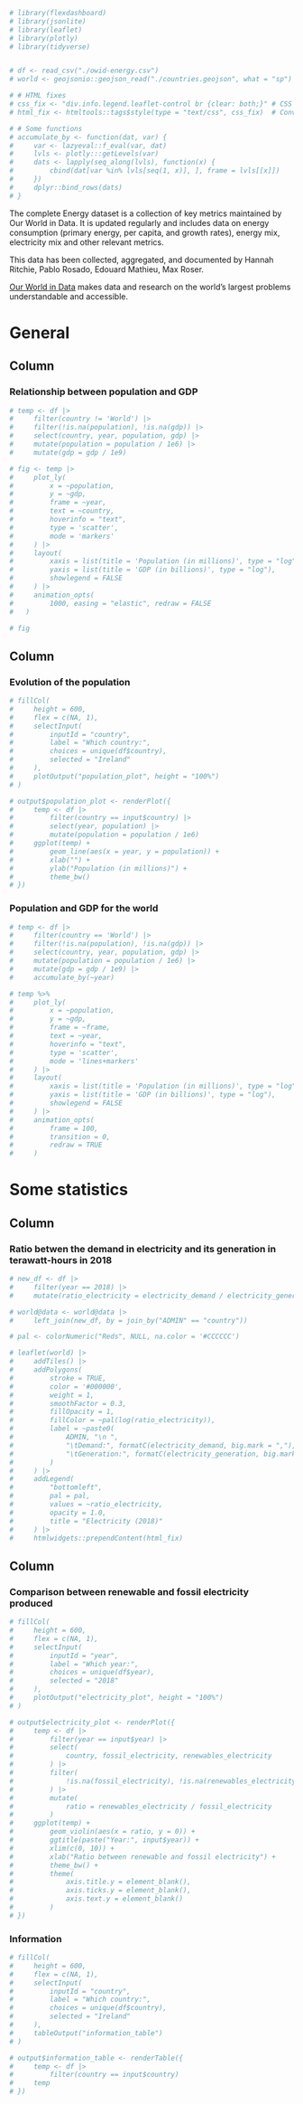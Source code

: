 <!--
################################################################################
# Possible solution for lab - Interactivity
################################################################################
# Uncomment the file to make it work.
-->

<!-- ---
title: "Our World in Data"
output:
    flexdashboard::flex_dashboard:
        theme: 
            version: 4
            bootswatch: pulse
            base_font: 
                google: Source Code Pro
        orientation: columns
runtime: shiny
--- -->

```r
# library(flexdashboard)
# library(jsonlite)
# library(leaflet)
# library(plotly)
# library(tidyverse)


# df <- read_csv("./owid-energy.csv")
# world <- geojsonio::geojson_read("./countries.geojson", what = "sp")

# # HTML fixes
# css_fix <- "div.info.legend.leaflet-control br {clear: both;}" # CSS to correct spacing
# html_fix <- htmltools::tags$style(type = "text/css", css_fix)  # Convert CSS to HTML

# # Some functions
# accumulate_by <- function(dat, var) {
#     var <- lazyeval::f_eval(var, dat)
#     lvls <- plotly:::getLevels(var)
#     dats <- lapply(seq_along(lvls), function(x) {
#         cbind(dat[var %in% lvls[seq(1, x)], ], frame = lvls[[x]])
#     })
#     dplyr::bind_rows(dats)
# }

```

The complete Energy dataset is a collection of key metrics maintained by Our World in Data. It is updated regularly and includes data on energy consumption (primary energy, per capita, and growth rates), energy mix, electricity mix and other relevant metrics.

This data has been collected, aggregated, and documented by Hannah Ritchie, Pablo Rosado, Edouard Mathieu, Max Roser.

[Our World in Data](https://ourworldindata.org/about) makes data and research on the world's largest problems understandable and accessible.

# General 

Column {data-width=650}
-----------------------------------------------------------------------

### Relationship between population and GDP

```r
# temp <- df |> 
#     filter(country != 'World') |> 
#     filter(!is.na(population), !is.na(gdp)) |> 
#     select(country, year, population, gdp) |> 
#     mutate(population = population / 1e6) |> 
#     mutate(gdp = gdp / 1e9)

# fig <- temp |> 
#     plot_ly(
#         x = ~population, 
#         y = ~gdp, 
#         frame = ~year, 
#         text = ~country, 
#         hoverinfo = "text",
#         type = 'scatter',
#         mode = 'markers'
#     ) |> 
#     layout(
#         xaxis = list(title = 'Population (in millions)', type = "log"),
#         yaxis = list(title = 'GDP (in billions)', type = "log"),
#         showlegend = FALSE
#     ) |> 
#     animation_opts(
#         1000, easing = "elastic", redraw = FALSE
#   )

# fig

```

Column {data-width=350}
-----------------------------------------------------------------------

### Evolution of the population

```r
# fillCol(
#     height = 600,
#     flex = c(NA, 1), 
#     selectInput(
#         inputId = "country",
#         label = "Which country:",
#         choices = unique(df$country),
#         selected = "Ireland" 
#     ),
#     plotOutput("population_plot", height = "100%")
# )

# output$population_plot <- renderPlot({
#     temp <- df |> 
#         filter(country == input$country) |> 
#         select(year, population) |> 
#         mutate(population = population / 1e6)
#     ggplot(temp) +
#         geom_line(aes(x = year, y = population)) +
#         xlab("") +
#         ylab("Population (in millions)") +
#         theme_bw()
# })
```

### Population and GDP for the world

```r
# temp <- df |> 
#     filter(country == 'World') |> 
#     filter(!is.na(population), !is.na(gdp)) |> 
#     select(country, year, population, gdp) |> 
#     mutate(population = population / 1e6) |> 
#     mutate(gdp = gdp / 1e9) |> 
#     accumulate_by(~year)

# temp %>%
#     plot_ly(
#         x = ~population, 
#         y = ~gdp, 
#         frame = ~frame, 
#         text = ~year, 
#         hoverinfo = "text",
#         type = 'scatter',
#         mode = 'lines+markers'
#     ) |> 
#     layout(
#         xaxis = list(title = 'Population (in millions)', type = "log"),
#         yaxis = list(title = 'GDP (in billions)', type = "log"),
#         showlegend = FALSE
#     ) |> 
#     animation_opts(
#         frame = 100, 
#         transition = 0, 
#         redraw = TRUE
#     )

```

# Some statistics

Column {data-width=650}
-----------------------------------------------------------------------

### Ratio betwen the demand in electricity and its generation in terawatt-hours in 2018

```r
# new_df <- df |>
#     filter(year == 2018) |> 
#     mutate(ratio_electricity = electricity_demand / electricity_generation)

# world@data <- world@data |> 
#     left_join(new_df, by = join_by("ADMIN" == "country"))

# pal <- colorNumeric("Reds", NULL, na.color = '#CCCCCC')

# leaflet(world) |> 
#     addTiles() |> 
#     addPolygons(
#         stroke = TRUE,
#         color = '#000000',
#         weight = 1,
#         smoothFactor = 0.3,
#         fillOpacity = 1,
#         fillColor = ~pal(log(ratio_electricity)),
#         label = ~paste0(
#             ADMIN, "\n ",
#             "\tDemand:", formatC(electricity_demand, big.mark = ","),
#             "\tGeneration:", formatC(electricity_generation, big.mark = ",")
#         )
#     ) |> 
#     addLegend(
#         "bottomleft",
#         pal = pal,
#         values = ~ratio_electricity,
#         opacity = 1.0,
#         title = "Electricity (2018)"
#     ) |> 
#     htmlwidgets::prependContent(html_fix)       

```

Column {data-width=350}
-----------------------------------------------------------------------

### Comparison between renewable and fossil electricity produced

```r
# fillCol(
#     height = 600,
#     flex = c(NA, 1), 
#     selectInput(
#         inputId = "year",
#         label = "Which year:",
#         choices = unique(df$year),
#         selected = "2018" 
#     ),
#     plotOutput("electricity_plot", height = "100%")
# )

# output$electricity_plot <- renderPlot({
#     temp <- df |>
#         filter(year == input$year) |> 
#         select(
#             country, fossil_electricity, renewables_electricity
#         ) |> 
#         filter(
#             !is.na(fossil_electricity), !is.na(renewables_electricity)
#         ) |> 
#         mutate(
#             ratio = renewables_electricity / fossil_electricity
#         )
#     ggplot(temp) +
#         geom_violin(aes(x = ratio, y = 0)) +
#         ggtitle(paste("Year:", input$year)) +
#         xlim(c(0, 10)) +
#         xlab("Ratio between renewable and fossil electricity") +
#         theme_bw() +
#         theme(
#             axis.title.y = element_blank(),
#             axis.ticks.y = element_blank(),
#             axis.text.y = element_blank()
#         )
# })

```

### Information

```r
# fillCol(
#     height = 600,
#     flex = c(NA, 1), 
#     selectInput(
#         inputId = "country",
#         label = "Which country:",
#         choices = unique(df$country),
#         selected = "Ireland" 
#     ),
#     tableOutput("information_table")
# )

# output$information_table <- renderTable({
#     temp <- df |>
#         filter(country == input$country)
#     temp
# })
```
